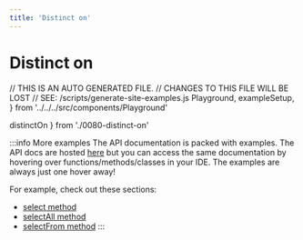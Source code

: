```yaml
---
title: 'Distinct on'
---
```


# Distinct on

// THIS IS AN AUTO GENERATED FILE.
// CHANGES TO THIS FILE WILL BE LOST
// SEE: /scripts/generate-site-examples.js
  Playground,
  exampleSetup,
} from '../../../src/components/Playground'

  distinctOn
} from './0080-distinct-on'

<div style={{ marginBottom: '1em' }}>
  <Playground code={distinctOn} setupCode={exampleSetup} />
</div>

:::info More examples
The API documentation is packed with examples. The API docs are hosted [here](https://kysely-org.github.io/kysely/)
but you can access the same documentation by hovering over functions/methods/classes in your IDE. The examples are always
just one hover away!

For example, check out these sections:
 - [select method](https://kysely-org.github.io/kysely/classes/SelectQueryBuilder.html#select)
 - [selectAll method](https://kysely-org.github.io/kysely/classes/SelectQueryBuilder.html#selectAll)
 - [selectFrom method](https://kysely-org.github.io/kysely/classes/Kysely.html#selectFrom)
:::